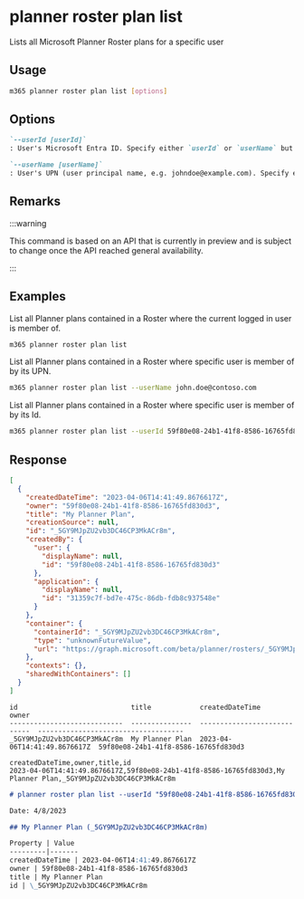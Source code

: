 
# planner roster plan list

Lists all Microsoft Planner Roster plans for a specific user

## Usage

```sh
m365 planner roster plan list [options]
```

## Options

```md definition-list
`--userId [userId]`
: User's Microsoft Entra ID. Specify either `userId` or `userName` but not both. Specify this option only when using application permissions.

`--userName [userName]`
: User's UPN (user principal name, e.g. johndoe@example.com). Specify either `userId` or `userName` but not both. Specify this option only when using application permissions.
```

<Global />

## Remarks

:::warning

This command is based on an API that is currently in preview and is subject to change once the API reached general availability.

:::

## Examples

List all Planner plans contained in a Roster where the current logged in user is member of.

```sh
m365 planner roster plan list
```

List all Planner plans contained in a Roster where specific user is member of by its UPN.

```sh
m365 planner roster plan list --userName john.doe@contoso.com
```

List all Planner plans contained in a Roster where specific user is member of by its Id.

```sh
m365 planner roster plan list --userId 59f80e08-24b1-41f8-8586-16765fd830d3
```

## Response

<Tabs>
  <TabItem value="JSON">

  ```json
  [
    {
      "createdDateTime": "2023-04-06T14:41:49.8676617Z",
      "owner": "59f80e08-24b1-41f8-8586-16765fd830d3",
      "title": "My Planner Plan",
      "creationSource": null,
      "id": "_5GY9MJpZU2vb3DC46CP3MkACr8m",
      "createdBy": {
        "user": {
          "displayName": null,
          "id": "59f80e08-24b1-41f8-8586-16765fd830d3"
        },
        "application": {
          "displayName": null,
          "id": "31359c7f-bd7e-475c-86db-fdb8c937548e"
        }
      },
      "container": {
        "containerId": "_5GY9MJpZU2vb3DC46CP3MkACr8m",
        "type": "unknownFutureValue",
        "url": "https://graph.microsoft.com/beta/planner/rosters/_5GY9MJpZU2vb3DC46CP3MkACr8m"
      },
      "contexts": {},
      "sharedWithContainers": []
    }
  ]
  ```

  </TabItem>
  <TabItem value="Text">

  ```text
  id                            title            createdDateTime               owner
  ----------------------------  ---------------  ----------------------------  ------------------------------------
  _5GY9MJpZU2vb3DC46CP3MkACr8m  My Planner Plan  2023-04-06T14:41:49.8676617Z  59f80e08-24b1-41f8-8586-16765fd830d3
  ```

  </TabItem>
  <TabItem value="CSV">

  ```csv
  createdDateTime,owner,title,id
  2023-04-06T14:41:49.8676617Z,59f80e08-24b1-41f8-8586-16765fd830d3,My Planner Plan,_5GY9MJpZU2vb3DC46CP3MkACr8m
  ```

  </TabItem>
  <TabItem value="Markdown">

  ```md
  # planner roster plan list --userId "59f80e08-24b1-41f8-8586-16765fd830d3"

  Date: 4/8/2023

  ## My Planner Plan (_5GY9MJpZU2vb3DC46CP3MkACr8m)

  Property | Value
  ---------|-------
  createdDateTime | 2023-04-06T14:41:49.8676617Z
  owner | 59f80e08-24b1-41f8-8586-16765fd830d3
  title | My Planner Plan
  id | \_5GY9MJpZU2vb3DC46CP3MkACr8m
  ```

  </TabItem>
</Tabs>

